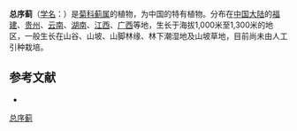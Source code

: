 {{Speciesbox
| name = 总序蓟
| status = 
| status_system = 
| image =
| genus = Cirsium
| species = racemiforme
| authority = Ling et Shih
}}

'''总序蓟'''（[[学名|学名]]：{{lang|la|''Cirsium racemiforme''}}）是[[菊科|菊科]][[蓟属|蓟属]]的植物，为中国的特有植物。分布在[[中国大陆|中国大陆]]的[[福建|福建]]、[[贵州|贵州]]、[[云南|云南]]、[[湖南|湖南]]、[[江西|江西]]、[[广西|广西]]等地，生长于海拔1,000米至1,300米的地区，一般生长在山谷、山坡、山脚林缘、林下潮湿地及山坡草地，目前尚未由人工引种栽培。

== 参考文献 ==
<div class="references-small">
* {{cite web| url =http://www.bioinfo.cn/db05/KmzwSpecies.php?action=view&id=4202| title =总序蓟| work =《中国高等植物数据库全库》| publisher =中国科学院微生物研究所| author =昆明植物研究所| accessdate =2009-02-25| deadurl =yes| archiveurl =https://web.archive.org/web/20160305020637/http://www.bioinfo.cn/db05/KmzwSpecies.php?action=view&id=4202| archivedate =2016-03-05}}
</div>
{{Taxonbar|from=Q11072775}}

[[Category:蓟属|总序蓟]]


{{植物小作品}}